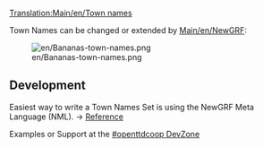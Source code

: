 [[Translation:Main/en/Town names]]

Town Names can be changed or extended by [[Main/en/NewGRF]]:

[[File:en/Bananas-town-names.png]]


==Development==

Easiest way to write a Town Names Set is using the NewGRF Meta Language (NML).
-> [http://newgrf-specs.tt-wiki.net/wiki/NML:Town_names Reference]

Examples or Support at the [http://dev.openttdcoop.org/projects/townnames #openttdcoop DevZone]